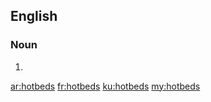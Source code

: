 ==English==

===Noun===
{{head|en|plural}}

# {{plural of|hotbed|lang=en|nocat=1}}

[[ar:hotbeds]]
[[fr:hotbeds]]
[[ku:hotbeds]]
[[my:hotbeds]]